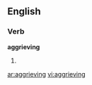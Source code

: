 ==English==
===Verb===
'''aggrieving'''
# {{present participle of|[[aggrieve]]}}

[[ar:aggrieving]]
[[vi:aggrieving]]